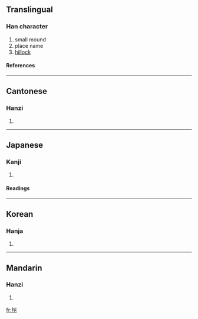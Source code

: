 ==Translingual==
===Han character===
{{Han char|rn=32|rad=土|as=06|sn=9|four=4311<sub>4</sub>|canj=土十竹心 (GJHP)}}
# small mound
# place name
# [[hillock]]
====References====
{{Han ref|kx=0228.110|dkj=05051|dj=0464.090|hdz=10442.040|uh=579E|ud=22430|bh=CE51|bd=52817}}
----
==Cantonese==
===Hanzi===
{{yue-hanzi|jyut=|y=cha4}}
# {{defn|Cantonese}}
----
==Japanese==
===Kanji===
{{ja-kanji|grade=|rs=土06}}
# {{defn|Japanese}} 
====Readings====
{{ja-readings|on=[[た]] (ta), [[だ]] (da)|kun=}}
----
==Korean==
===Hanja===
{{ko-hanja|hangeul=타|rv=ta|mr=t'a}}
# {{defn|Korean}}
----
==Mandarin==
===Hanzi===
{{cmn-hanzi|pin=[[chá]] (cha2)|wg=ch'a<sup>2</sup>}}
# {{defn|Mandarin}}

[[fr:垞]]